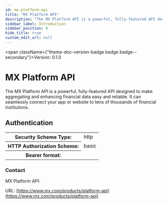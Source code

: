 ```yaml
---
id: mx-platform-api
title: "MX Platform API"
description: "The MX Platform API is a powerful, fully-featured API designed to make aggregating and enhancing financial data easy and reliable. It can seamlessly connect your app or website to tens of thousands of financial institutions."
sidebar_label: Introduction
sidebar_position: 0
hide_title: true
custom_edit_url: null
---
```




<span className={"theme-doc-version-badge badge badge--secondary"}>Version: 0.1.0</span>


# MX Platform API



The MX Platform API is a powerful, fully-featured API designed to make aggregating and enhancing financial data easy and reliable. It can seamlessly connect your app or website to tens of thousands of financial institutions.


<div style={{"marginBottom":"2rem"}}>
<h2 id={"authentication"} style={{"marginBottom":"1rem"}}>Authentication</h2>

<Tabs>
<TabItem label={"Basic Auth"} value={"basicAuth"}>
<div>
<table>
<tbody>
<tr>
<th>Security Scheme Type:</th>

<td>http</td>
</tr>

<tr>
<th>HTTP Authorization Scheme:</th>

<td>basic</td>
</tr>

<tr>
<th>Bearer format:</th>

<td></td>
</tr>
</tbody>
</table>
</div>
</TabItem>
</Tabs>
</div>

<div style={{"display":"flex","flexDirection":"column","marginBottom":"var(--ifm-paragraph-margin-bottom)"}}>
<h3 style={{"marginBottom":"0.25rem"}}>Contact</h3>

<span>MX Platform API: </span>

<span>URL: [https://www.mx.com/products/platform-api](https://www.mx.com/products/platform-api)</span>
</div>

      